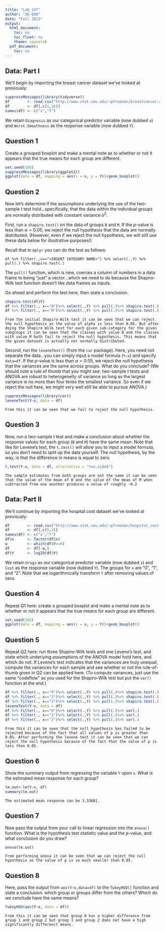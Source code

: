 ```yaml
---
title: "Lab_14T"
author: "36-600"
date: "Fall 2023"
output:
  html_document:
    toc: no
    toc_float: no
    theme: spacelab
  pdf_document:
    toc: no
---
```


## Data: Part I

We'll begin by importing the breast cancer dataset we've looked at previously:
```r
suppressMessages(library(tidyverse))
df        <- read.csv("http://www.stat.cmu.edu/~pfreeman/breastcancer.csv",stringsAsFactors=TRUE)
df        <- df[,c(1,16)]
names(df) <- c("x","Y")
```
We retain `Diagnosis` as our categorical predictor variable (now dubbed `x`) and `Worst.Smoothness` as
the response variable (now dubbed `Y`).

## Question 1

Create a grouped boxplot and make a mental note as to whether or not it appears that the true means for each group are different. 
```r
set.seed(100)
suppressMessages(library(ggplot2))
ggplot(data = df, mapping = aes(x = x, y = Y))+geom_boxplot()
```

## Question 2

Now let's determine if the assumptions underlying the use of the two-sample $t$ test hold...specifically,
that the data within the individual groups are normally distributed with constant variance $\sigma^2$.

First, run a `shapiro.test()` on the data of groups `B` and `M`. If the $p$-value is less than $\alpha = 0.05$,
we reject the null hypothesis that the data are normally distributed. (However, even if we reject the null hypothesis, we will still use these data below for illustrative purposes!)

Recall that in `dplyr` you can do the test as follows:
```
df %>% filter(.,x=="<INSERT CATEGORY NAME>") %>% select(.,Y) %>% pull(.) %>% shapiro.test(.)
```
The `pull()` function, which is new, coerces a column of numbers in a data frame to being "just" a 
vector...which we need to do because the Shapiro-Wilk test function doesn't like data frames as inputs.

Go ahead and perform the test here, then state a conclusion.
```r
shapiro.test(df$Y)
df %>% filter(., x=="B")%>% select(.,Y) %>% pull(.)%>% shapiro.test(.)
df %>% filter(., x=="M")%>% select(.,Y) %>% pull(.)%>% shapiro.test(.)
```
```
From the initial Shapiro-Wilk test it can be seen that we can reject the null hypothesis as the value of alpha is less than 0.05. But after doing the Shapiro Wilk test for each given sub-category for the given subgroups it can be seen that the classes with value B and the classes with value M both fail to reject the null hypothesis. This means that the given dataset is actually not normally distributed. 
```

Second, run the `leveneTest()` (from the `car` package). Here, you need not separate the data...you can
simply input a model formula (`Y~x`) and specify `data=df`. If the $p$-value is less than $\alpha = 0.05$,
we reject the null hypothesis that the variances are the same across groups. What do you conclude?
(We should note a rule of thumb that you might see: two-sample $t$ tests and ANOVA are robust to
heterogeneity of variance so long as the largest variance is no more than four times the smallest variance.
So even if we reject the null here, we might very well still be able to pursue ANOVA.)
```r
suppressMessages(library(car))
leveneTest(Y~x, data = df)
```
```
From this it can be seen that we fail to reject the null hypothesis.
```

## Question 3

Now, run a two-sample $t$ test and make a conclusion about whether the response values for each group
(`B` and `M`) have the same mean. Note that like for Levene's test, the `t.test()` will allow you to
input a model formula, so you don't need to split up the data yourself. The null hypothesis, by the way,
is that the difference in means is equal to zero.
```r
t.test(Y~x, data = df, alternative = "two.sided")
```
```
The sample estimates from both groups are not the same it can be seen that the value of the mean of B and the value of the mean of M when subtracted from one another produces a value of roughly -0.2
```

## Data: Part II

We'll continue by importing the hospital cost dataset we've looked at previously:
```r
df        <- read.csv("http://www.stat.cmu.edu/~pfreeman/hospital_cost.csv",stringsAsFactors=TRUE)
df        <- df[,c(5,1)]
names(df) <- c("x","Y")
df$x      <- factor(df$x)
w         <- which(df$Y==0)
df        <- df[-w,]
df$Y      <- log10(df$Y)
```
We retain `Drugs` as our categorical predictor variable (now dubbed `x`) and `Cost` as
the response variable (now dubbed `Y`). The groups for `x` are "0", "1", and "2". Note
that we logarithmically transform `Y` after removing values of zero.

## Question 4

Repeat Q1 here: create a grouped boxplot and make a mental note as to whether or not it appears 
that the true means for each group are different. 
```r
set.seed(100)
ggplot(data = df, mapping = aes(x = x, y = Y))+geom_boxplot()
```

## Question 5

Repeat Q2 here: run three Shapiro-Wilk tests and one Levene's test, and state which underlying assumptions
of the ANOVA model hold here, and which do not. If Levene's test indicates that the variances are truly unequal, compute the variances for each sample and see whether or not the rule-of-thumb given in Q2 can
be applied here. (To compute variances, just use the same "codeflow" as you
used for the Shapiro-Wilk test but put the `var()` function at the end.)
```r
df %>% filter(., x=="0")%>% select(.,Y) %>% pull(.)%>% shapiro.test(.)
df %>% filter(., x=="1")%>% select(.,Y) %>% pull(.)%>% shapiro.test(.)
df %>% filter(., x=="2")%>% select(.,Y) %>% pull(.)%>% shapiro.test(.)
leveneTest(Y~x, data = df)
df %>% filter(., x=="0")%>% select(.,Y) %>% pull(.)%>% var(.)
df %>% filter(., x=="1")%>% select(.,Y) %>% pull(.)%>% var(.)
df %>% filter(., x=="2")%>% select(.,Y) %>% pull(.)%>% var(.)
```
```
From this it can be seen that the null hypothesis has failed to be rejected because of the fact that all values of p is greater than 0.05. After performing the levene test it can be seen that we can reject the null hypothesis because of the fact that the value of p is less than 0.05.
```

## Question 6

Show the summary output from regressing the variable `Y` upon `x`. What is the estimated mean response
for each group?
```r
lm.out<-lm(Y~x, df)
summary(lm.out)
```
```
The estimated mean response can be 3.33681.
```

## Question 7

Now pass the output from your call to linear regression into the `anova()` function. What is the hypothesis
test statistic value and the $p$-value, and what conclusion do you draw?
```r
anova(lm.out)
```
```
From performing anova it can be seen that we can reject the null hypothesis as the value of p is so much smaller than 0.05.
```

## Question 8

Here, pass the output from `aov(Y~x,data=df)` to the `TukeyHSD()` function and state a conclusion:
which group or groups differ from the others? Which do we conclude have the same means?
```r
TukeyHSD(aov(Y~x, data = df))
```
```
From this it can be seen that group 0 has a higher difference from group 1 and group 2 but group 1 and group 2 does not have a high significantly differenct means.
```
